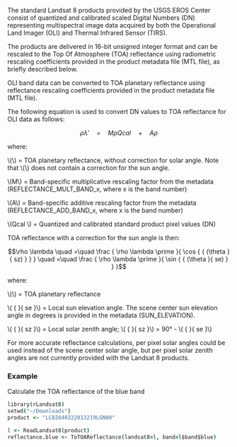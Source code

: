The standard Landsat 8 products provided by the USGS EROS Center consist of quantized and calibrated scaled Digital Numbers (DN) representing multispectral image data acquired by both the Operational Land Imager (OLI) and Thermal Infrared Sensor (TIRS).  

The products are delivered in 16-bit unsigned integer format and can be rescaled to the Top Of Atmosphere (TOA) reflectance using radiometric rescaling coefficients provided in the product metadata file (MTL file), as briefly described below.

OLI band data can be converted to TOA planetary reflectance using reflectance rescaling coefficients provided in the product metadata file (MTL file).  

The following equation is used to convert DN values to TOA reflectance for OLI data as follows:

$$\rho \lambda \prime \quad =\quad M\rho { Q }cal\quad +\quad A\rho$$

where:              

  \\(\rho \lambda \prime \\) = TOA planetary reflectance, without correction for solar angle.  Note that \\(\rho \lambda \prime \\) does not contain a correction for the sun angle.

  \\(M\rho \\) = Band-specific multiplicative rescaling factor from the metadata (REFLECTANCE_MULT_BAND_x, where x is the band number)

  \\(A\rho \\) = Band-specific additive rescaling factor from the metadata (REFLECTANCE_ADD_BAND_x, where x is the band number)

  \\(Qcal \\) = Quantized and calibrated standard product pixel values (DN)

TOA reflectance with a correction for the sun angle is then:

$$\rho \lambda \quad =\quad \frac { \rho \lambda \prime  }{ \cos { { (\theta  }{ sz) } }  } \quad =\quad \frac { \rho \lambda \prime  }{ \sin { { (\theta  }{ se) } }  }$$

where:              

  \\(\rho \lambda \\)  = TOA planetary reflectance

  \\( { \theta  }{ se }\\) = Local sun elevation angle. The scene center sun elevation angle in degrees is provided in the metadata (SUN_ELEVATION).

  \\( { \theta  }{ sz }\\) = Local solar zenith angle;  \\( { \theta  }{ sz }\\) = 90° - \\( { \theta  }{ se }\\)

For more accurate reflectance calculations, per pixel solar angles could be used instead of the scene center solar angle, but per pixel solar zenith angles are not currently provided with the Landsat 8 products.

### Example

Calculate the TOA reflectance of the blue band

```coffee
library(rLandsat8)
setwd("~/Downloads")
product <- "LC82040322013219LGN00"

l <- ReadLandsat8(product)
reflectance.blue <- ToTOAReflectance(landsat8=l, band=l$band$blue)
```

